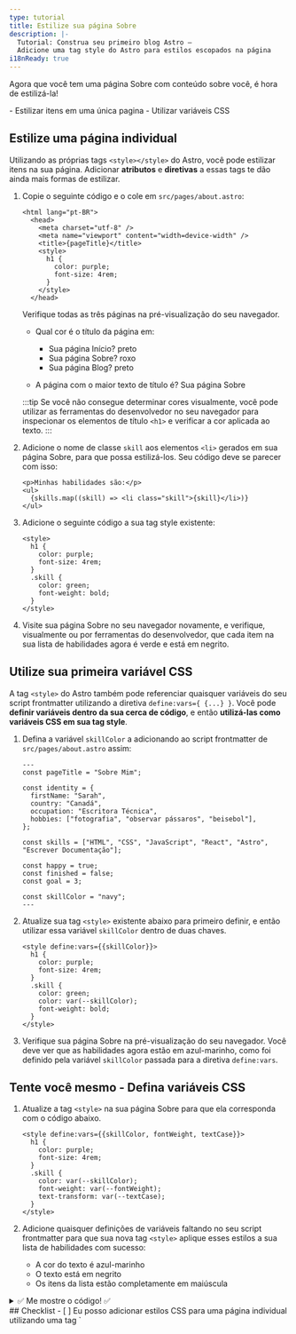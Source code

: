 ```yaml
---
type: tutorial
title: Estilize sua página Sobre
description: |-
  Tutorial: Construa seu primeiro blog Astro —
  Adicione uma tag style do Astro para estilos escopados na página
i18nReady: true
---
```



Agora que você tem uma página Sobre com conteúdo sobre você, é hora de estilizá-la!

<PreCheck>
  - Estilizar itens em uma única pagina
  - Utilizar variáveis CSS
</PreCheck>


## Estilize uma página individual

Utilizando as próprias tags `<style></style>` do Astro, você pode estilizar itens na sua página. Adicionar **atributos** e **diretivas** a essas tags te dão ainda mais formas de estilizar.

1. Copie o seguinte código e o cole em `src/pages/about.astro`:

    ```astro title="src/pages/about.astro" ins={6-11}
    <html lang="pt-BR">
      <head>
        <meta charset="utf-8" />
        <meta name="viewport" content="width=device-width" />
        <title>{pageTitle}</title>
        <style>
          h1 {
            color: purple;
            font-size: 4rem;
          }
        </style>
      </head> 

    ```

    Verifique todas as três páginas na pré-visualização do seu navegador.
    
    - Qual cor é o título da página em:

        - Sua página Início?  <Spoiler>preto</Spoiler>
        - Sua página Sobre? <Spoiler>roxo</Spoiler>
        - Sua página Blog? <Spoiler>preto</Spoiler>

    - A página com o maior texto de título é? <Spoiler>Sua página Sobre</Spoiler>

    :::tip
    Se você não consegue determinar cores visualmente, você pode utilizar as ferramentas do desenvolvedor no seu navegador para inspecionar os elementos de título `<h1>` e verificar a cor aplicada ao texto.
    :::

2. Adicione o nome de classe `skill` aos elementos `<li>` gerados em sua página Sobre, para que possa estilizá-los. Seu código deve se parecer com isso:

    ```astro title="src/pages/about.astro" 'class="skill"'
    <p>Minhas habilidades são:</p>
    <ul>
      {skills.map((skill) => <li class="skill">{skill}</li>)}
    </ul>
    ```

3. Adicione o seguinte código a sua tag style existente:

    ```astro title="src/pages/about.astro" ins={6-9}
    <style>
      h1 {
        color: purple;
        font-size: 4rem;
      }
      .skill {
        color: green;
        font-weight: bold;
      }
    </style>
    ```



  4. Visite sua página Sobre no seu navegador novamente, e verifique, visualmente ou por ferramentas do desenvolvedor, que cada item na sua lista de habilidades agora é verde e está em negrito.

## Utilize sua primeira variável CSS

A tag `<style>` do Astro também pode referenciar quaisquer variáveis do seu script frontmatter utilizando a diretiva `define:vars={ {...} }`. Você pode **definir variáveis dentro da sua cerca de código**, e então **utilizá-las como variáveis CSS em sua tag style**.

1. Defina a variável  `skillColor` a adicionando ao script frontmatter de `src/pages/about.astro` assim:

    ```astro title="src/pages/about.astro" ins={17}
    ---
    const pageTitle = "Sobre Mim";

    const identity = {
      firstName: "Sarah",
      country: "Canadá",
      occupation: "Escritora Técnica",
      hobbies: ["fotografia", "observar pássaros", "beisebol"],
    };

    const skills = ["HTML", "CSS", "JavaScript", "React", "Astro", "Escrever Documentação"];

    const happy = true;
    const finished = false;
    const goal = 3;
  
    const skillColor = "navy";
    ---
    ```

2. Atualize sua tag `<style>` existente abaixo para primeiro definir, e então utilizar essa variável `skillColor` dentro de duas chaves.

    ```astro title="src/pages/about.astro" "define:vars={{skillColor}}" "var(--skillColor)" del={7} ins={8}
    <style define:vars={{skillColor}}> 
      h1 {
        color: purple;
        font-size: 4rem;
      }
      .skill {
        color: green;
        color: var(--skillColor);
        font-weight: bold;
      }
    </style>
    ```

3. Verifique sua página Sobre na pré-visualização do seu navegador. Você deve ver que as habilidades agora estão em azul-marinho, como foi definido pela variável `skillColor` passada para a diretiva `define:vars`.

<Box icon="puzzle-piece">

## Tente você mesmo - Defina variáveis CSS
 
 1. Atualize a tag `<style>` na sua página Sobre para que ela corresponda com o código abaixo. 

    ```astro title="src/pages/about.astro"
    <style define:vars={{skillColor, fontWeight, textCase}}>
      h1 {
        color: purple;
        font-size: 4rem;
      }
      .skill {
        color: var(--skillColor);
        font-weight: var(--fontWeight);
        text-transform: var(--textCase);
      }
    </style>
    ```
 
 2. Adicione quaisquer definições de variáveis faltando no seu script frontmatter para que sua nova tag `<style>` aplique esses estilos a sua lista de habilidades com sucesso:
    - A cor do texto é azul-marinho
    - O texto está em negrito
    - Os itens da lista estão completamente em maiúscula

<details>
<summary>✅ Me mostre o código! ✅</summary>

```astro title="src/pages/about.astro" ins={18-19}
---
const pageTitle = "Sobre Mim";

const identity = {
  firstName: "Sarah",
  country: "Canadá",
  occupation: "Escritora Técnica",
  hobbies: ["fotografia", "observar pássaros", "beisebol"],
};

const skills = ["HTML", "CSS", "JavaScript", "React", "Astro", "Escrever Documentação"];

const happy = true;
const finished = false;
const goal = 3;

const skillColor = "navy";
const fontWeight = "bold";
const textCase = "uppercase";
---
```
</details>

</Box>



<Box icon="check-list">
## Checklist

<Checklist>
- [ ] Eu posso adicionar estilos CSS para uma página individual utilizando uma tag `<style>` do Astro.
- [ ] Eu posso utilizar variáveis para estilizar elementos em uma página.
</Checklist>
</Box>

### Recursos
- [Sintaxe do Astro vs JSX - comparação](/pt-br/basics/astro-syntax/#diferenças-entre-astro-e-jsx)

- [tag `<style>` do Astro](/pt-br/guides/styling/#estilização-em-astro)

- [Variáveis CSS no Astro](/pt-br/guides/styling/#variáveis-no-css)



